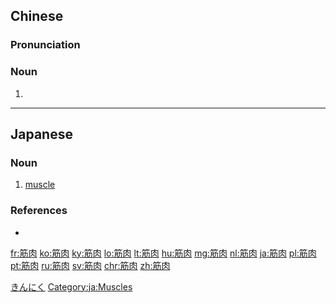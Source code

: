 ==Chinese==
{{zh-forms}}

===Pronunciation===
{{zh-pron
|m=jīnròu
|c=gan1 juk6
|mn=kh:kin-bah/tp:kun-bah
|cat=n
}}

===Noun===
{{zh-noun}}

# {{zh-synonym|肌肉|[[muscle]]}}

----

==Japanese==
{{ja-kanjitab|きん|にく|yomi=o}}

===Noun===
{{ja-noun|きんにく}}

# [[muscle]]

===References===
* {{R:Shogakukan}}

[[Category:Japanese basic words|きんにく]]
[[Category:ja:Muscles]]

[[fr:筋肉]]
[[ko:筋肉]]
[[ky:筋肉]]
[[lo:筋肉]]
[[lt:筋肉]]
[[hu:筋肉]]
[[mg:筋肉]]
[[nl:筋肉]]
[[ja:筋肉]]
[[pl:筋肉]]
[[pt:筋肉]]
[[ru:筋肉]]
[[sv:筋肉]]
[[chr:筋肉]]
[[zh:筋肉]]